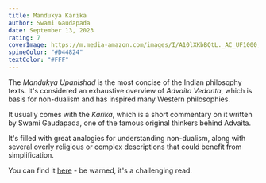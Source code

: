 ```yaml
---
title: Mandukya Karika
author: Swami Gaudapada
date: September 13, 2023
rating: 7
coverImage: https://m.media-amazon.com/images/I/A10lXKbBQtL._AC_UF1000,1000_QL80_.jpg
spineColor: "#D44824"
textColor: "#FFF"
---
```


The _Mandukya Upanishad_ is the most concise of the Indian philosophy texts. It's considered an exhaustive overview of _Advaita Vedanta_, which is basis for non-dualism and has inspired many Western philosophies.

It usually comes with the _Karika_, which is a short commentary on it written by Swami Gaudapada, one of the famous original thinkers behind Advaita.

It's filled with great analogies for understanding non-dualism, along with several overly religious or complex descriptions that could benefit from simplification.

You can find it [here](https://www.swamij.com/upanishad-mandukya-karika.htm) - be warned, it's a challenging read.
